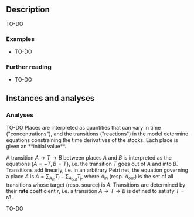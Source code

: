 
## Description

TO-DO


### Examples

- TO-DO


### Further reading

- TO-DO


## Instances and analyses

### Analyses

<HelpAnalysisById theory={props.theory} analysisId="diagram"/>

<HelpAnalysisById theory={props.theory} analysisId="subreachability">
TO-DO
</HelpAnalysisById>

<HelpAnalysisById theory={props.theory} analysisId="mass-action">
Places are interpreted as quantities that can vary in time ("concentrations"), and the transitions ("reactions") in the model determine equations constraining the time derivatives of the stocks.
Each place is given an **initial value**.

A transition $A\to T\to B$ between places $A$ and $B$ is interpreted as the equations $\{\dot{A}=-T,\dot{B}=T\}$, i.e. the transition $T$ goes out of $A$ and into $B$.
Transitions add linearly, i.e. in an arbitrary Petri net, the equation governing a place $A$ is $\dot{A}=\sum_{A_\text{in}}T_i - \sum_{A_\text{out}}T_j$, where $A_\text{in}$ (resp. $A_\text{out}$) is the set of all transitions whose target (resp. source) is $A$.
Transitions are determined by their **rate** coefficient $r$, i.e. a transition $A\to T\to B$ is defined to satisfy $T=rA$.
</HelpAnalysisById>

<HelpAnalysisById theory={props.theory} analysisId="stochastic-mass-action">
TO-DO
</HelpAnalysisById>
